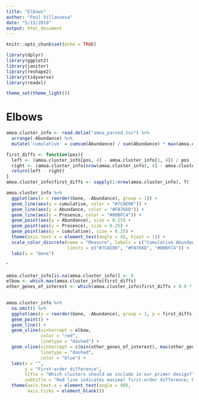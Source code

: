 ```yaml
---
title: "Elbows"
author: "Paul Villanueva"
date: "5/15/2019"
output: html_document
---
```


```r
knitr::opts_chunk$set(echo = TRUE)

library(dplyr)
library(ggplot2)
library(janitor)
library(reshape2)
library(tidyverse)
library(readxl)

theme_set(theme_light())
```

# Elbows


```r
amoa.cluster_info <- read.delim("amoa_parsed.tsv") %>% 
  arrange(-Abundance) %>% 
  mutate('cumulative' = cumsum(Abundance) / sum(Abundance) * max(amoa.cluster_info$Abundance))
```

```r
first_diffs <- function(pos){
  left <- (amoa.cluster_info[pos, 4] - amoa.cluster_info[1, 4]) / pos
  right <- (amoa.cluster_info[nrow(amoa.cluster_info), 4] - amoa.cluster_info[pos, 4]) / (nrow(amoa.cluster_info) - pos)
  return(left - right)
}
amoa.cluster_info$first_diffs <- sapply(1:nrow(amoa.cluster_info), f)
```


```r
amoa.cluster_info %>% 
  ggplot(aes(x = reorder(Gene, -Abundance), group = 1)) +
  geom_line(aes(y = cumulative, color = "#7CAE00")) +
  geom_line(aes(y = Abundance, color = "#F8766D")) +
  geom_line(aes(y = Presence, color = "#00BFC4")) +
  geom_point(aes(y = Abundance), size = 0.25) + 
  geom_point(aes(y = Presence), size = 0.25) + 
  geom_point(aes(y = cumulative), size = 0.25) + 
  theme(axis.text.x = element_text(angle = 45, hjust = 1)) +
  scale_color_discrete(name = "Measure", labels = c("Cumulative Abundance", "Abundance", "Presence"),
                       limits = c("#7CAE00", "#F8766D", "#00BFC4")) +
  labs(x = "Gene")
```
'

```r
amoa.cluster_info[is.na(amoa.cluster_info)] <- 0
elbow <- which.max(amoa.cluster_info$first_diffs)
other_genes_of_interest <- which(amoa.cluster_info$first_diffs > 0.9 * amoa.cluster_info[elbow, 5])
                                                                                                    

amoa.cluster_info %>% 
  na.omit() %>% 
  ggplot(aes(x = reorder(Gene, -Abundance), group = 1, y = first_diffs)) +
  geom_point() +
  geom_line() + 
  geom_vline(xintercept = elbow, 
             color = "red",
             linetype = "dashed") + 
  geom_vline(xintercept = c(min(other_genes_of_interest), max(other_genes_of_interest)),
             linetype = "dashed", 
             color = "blue") +
  labs(x = "",
       y = "First-order difference",
       title = "Which clusters should we include in our primer design?",
       subtitle = "Red line indicates maximal first-order difference; blue lines indicate 10% neighborhood") +
  theme(axis.text.x = element_text(angle = 90),
        axis.ticks = element_blank())
```

